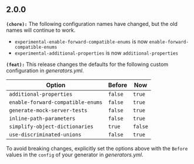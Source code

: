 ## 2.0.0
**`(chore):`** The following configuration names have changed, but the old names will continue to work.
* `experimental-enable-forward-compatible-enums` is now `enable-forward-compatible-enums`
* `experimental-additional-properties` is now `additional-properties`


**`(feat):`** This release changes the defaults for the following custom configuration in _generators.yml_.

| Option | Before | Now |
|--------|--------|-----|
| `additional-properties` | `false` | `true` |
| `enable-forward-compatible-enums` | `false` | `true` |
| `generate-mock-server-tests` | `false` | `true` |
| `inline-path-parameters` | `false` | `true` |
| `simplify-object-dictionaries` | `true` | `false` |
| `use-discriminated-unions` | `false` | `true` |

To avoid breaking changes, explicitly set the options above with the `Before` values in the `config` of your generator
in _generators.yml_.


